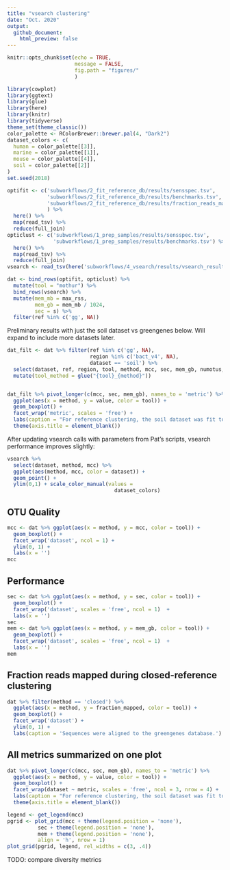 ```yaml
---
title: "vsearch clustering"
date: "Oct. 2020"
output: 
  github_document:
    html_preview: false
---
```


```r
knitr::opts_chunk$set(echo = TRUE,
                      message = FALSE,
                      fig.path = "figures/"
                      )
```
```r
library(cowplot)
library(ggtext)
library(glue)
library(here)
library(knitr)
library(tidyverse)
theme_set(theme_classic())
color_palette <- RColorBrewer::brewer.pal(4, "Dark2")
dataset_colors <- c(
  human = color_palette[[3]],
  marine = color_palette[[1]],
  mouse = color_palette[[4]],
  soil = color_palette[[2]]
)
set.seed(2018)

optifit <- c('subworkflows/2_fit_reference_db/results/sensspec.tsv',
             'subworkflows/2_fit_reference_db/results/benchmarks.tsv',
             'subworkflows/2_fit_reference_db/results/fraction_reads_mapped.tsv'
             ) %>% 
  here() %>% 
  map(read_tsv) %>%
  reduce(full_join) 
opticlust <- c('subworkflows/1_prep_samples/results/sensspec.tsv',
               'subworkflows/1_prep_samples/results/benchmarks.tsv') %>% 
  here() %>% 
  map(read_tsv) %>% 
  reduce(full_join) 
vsearch <- read_tsv(here('subworkflows/4_vsearch/results/vsearch_results.tsv'))

dat <- bind_rows(optifit, opticlust) %>% 
  mutate(tool = "mothur") %>% 
  bind_rows(vsearch) %>% 
  mutate(mem_mb = max_rss,
         mem_gb = mem_mb / 1024,
         sec = s) %>% 
  filter(ref %in% c('gg', NA))
```

Preliminary results with just the soil dataset vs greengenes below.
Will expand to include more datasets later.
```r
dat_filt <- dat %>% filter(ref %in% c('gg', NA), 
                           region %in% c('bact_v4', NA),
                           dataset == 'soil') %>% 
  select(dataset, ref, region, tool, method, mcc, sec, mem_gb, numotus, fraction_mapped) %>% 
  mutate(tool_method = glue("{tool}_{method}"))


dat_filt %>% pivot_longer(c(mcc, sec, mem_gb), names_to = 'metric') %>% 
  ggplot(aes(x = method, y = value, color = tool)) +
  geom_boxplot() +
  facet_wrap('metric', scales = 'free') + 
  labs(caption = "For reference clustering, the soil dataset was fit to the greengenes db.") +
  theme(axis.title = element_blank())
```

After updating vsearch calls with parameters from Pat's scripts,
vsearch performance improves slightly:
```r
vsearch %>% 
  select(dataset, method, mcc) %>% 
  ggplot(aes(method, mcc, color = dataset)) + 
  geom_point() +
  ylim(0,1) + scale_color_manual(values = 
                                   dataset_colors)
```


## OTU Quality

```r
mcc <- dat %>% ggplot(aes(x = method, y = mcc, color = tool)) +
  geom_boxplot() +
  facet_wrap('dataset', ncol = 1) +
  ylim(0, 1) + 
  labs(x = '')
mcc
```

## Performance

```r
sec <- dat %>% ggplot(aes(x = method, y = sec, color = tool)) +
  geom_boxplot() +
  facet_wrap('dataset', scales = 'free', ncol = 1)  +
  labs(x = '')
sec
mem <- dat %>% ggplot(aes(x = method, y = mem_gb, color = tool)) +
  geom_boxplot() +
  facet_wrap('dataset', scales = 'free', ncol = 1)  +
  labs(x = '')
mem
```


## Fraction reads mapped during closed-reference clustering

```r
dat %>% filter(method == 'closed') %>% 
  ggplot(aes(x = method, y = fraction_mapped, color = tool)) +
  geom_boxplot() +
  facet_wrap('dataset') +
  ylim(0, 1) +
  labs(caption = 'Sequences were aligned to the greengenes database.')
```


## All metrics summarized on one plot

```r
dat %>% pivot_longer(c(mcc, sec, mem_gb), names_to = 'metric') %>% 
  ggplot(aes(x = method, y = value, color = tool)) +
  geom_boxplot() +
  facet_wrap(dataset ~ metric, scales = 'free', ncol = 3, nrow = 4) + 
  labs(caption = "For reference clustering, the soil dataset was fit to the greengenes db.") +
  theme(axis.title = element_blank())
```

```r
legend <- get_legend(mcc)
pgrid <- plot_grid(mcc + theme(legend.position = 'none'), 
          sec + theme(legend.position = 'none'), 
          mem + theme(legend.position = 'none'), 
          align = 'h', nrow = 1)
plot_grid(pgrid, legend, rel_widths = c(3, .4))
```

TODO: compare diversity metrics
